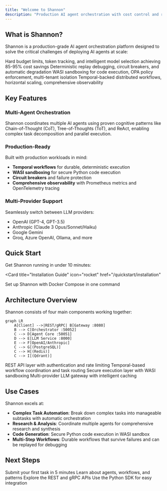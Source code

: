 ```yaml
---
title: "Welcome to Shannon"
description: "Production AI agent orchestration with cost control and reliability"
---
```


## What is Shannon?

Shannon is a production-grade AI agent orchestration platform designed to solve the critical challenges of deploying AI agents at scale:

<CardGroup cols={2}>
  <Card
    title="Cost Control"
    icon="dollar-sign"
  >
    Hard budget limits, token tracking, and intelligent model selection achieving 85-95% cost savings
  </Card>
  <Card
    title="Reliability"
    icon="shield-check"
  >
    Deterministic replay debugging, circuit breakers, and automatic degradation
  </Card>
  <Card
    title="Security"
    icon="lock"
  >
    WASI sandboxing for code execution, OPA policy enforcement, multi-tenant isolation
  </Card>
  <Card
    title="Scalability"
    icon="chart-line"
  >
    Temporal-backed distributed workflows, horizontal scaling, comprehensive observability
  </Card>
</CardGroup>

## Key Features

### Multi-Agent Orchestration
Shannon coordinates multiple AI agents using proven cognitive patterns like Chain-of-Thought (CoT), Tree-of-Thoughts (ToT), and ReAct, enabling complex task decomposition and parallel execution.

### Production-Ready
Built with production workloads in mind:
- **Temporal workflows** for durable, deterministic execution
- **WASI sandboxing** for secure Python code execution
- **Circuit breakers** and failure protection
- **Comprehensive observability** with Prometheus metrics and OpenTelemetry tracing

### Multi-Provider Support
Seamlessly switch between LLM providers:
- OpenAI (GPT-4, GPT-3.5)
- Anthropic (Claude 3 Opus/Sonnet/Haiku)
- Google Gemini
- Groq, Azure OpenAI, Ollama, and more

## Quick Start

Get Shannon running in under 10 minutes:

<Card
  title="Installation Guide"
  icon="rocket"
  href="/quickstart/installation"
>
  Set up Shannon with Docker Compose in one command
</Card>

## Architecture Overview

Shannon consists of four main components working together:

```mermaid
graph LR
    A[Client] -->|REST/gRPC| B[Gateway :8080]
    B --> C[Orchestrator :50052]
    C --> D[Agent Core :50051]
    D --> E[LLM Service :8000]
    E --> F[OpenAI/Anthropic]
    C --> G[(PostgreSQL)]
    C --> H[(Redis)]
    C --> I[(Qdrant)]
```

<CardGroup cols={2}>
  <Card title="Gateway" icon="door-open">
    REST API layer with authentication and rate limiting
  </Card>
  <Card title="Orchestrator" icon="diagram-project">
    Temporal-based workflow coordination and task routing
  </Card>
  <Card title="Agent Core" icon="robot">
    Secure execution layer with WASI sandboxing
  </Card>
  <Card title="LLM Service" icon="brain">
    Multi-provider LLM gateway with intelligent caching
  </Card>
</CardGroup>

## Use Cases

Shannon excels at:

- **Complex Task Automation**: Break down complex tasks into manageable subtasks with automatic orchestration
- **Research & Analysis**: Coordinate multiple agents for comprehensive research and synthesis
- **Code Generation**: Secure Python code execution in WASI sandbox
- **Multi-Step Workflows**: Durable workflows that survive failures and can be replayed for debugging

## Next Steps

<CardGroup cols={2}>
  <Card
    title="Quick Start Tutorial"
    icon="play"
    href="/quickstart/quickstart"
  >
    Submit your first task in 5 minutes
  </Card>
  <Card
    title="Core Concepts"
    icon="book"
    href="/quickstart/concepts/agents"
  >
    Learn about agents, workflows, and patterns
  </Card>
  <Card
    title="API Reference"
    icon="code"
    href="/api/overview"
  >
    Explore the REST and gRPC APIs
  </Card>
  <Card
    title="Python SDK"
    icon="python"
    href="/sdk/python/quickstart"
  >
    Use the Python SDK for easy integration
  </Card>
</CardGroup>
